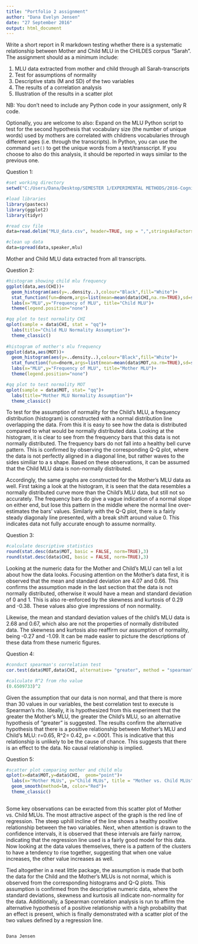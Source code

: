 ---
title: "Portfolio 2 assignment"
author: "Dana Evelyn Jensen"
date: "27 September 2016"
output: html_document
---

Write a short report in R markdown testing whether there is a systematic relationship between Mother and Child MLU in the CHILDES corpus "Sarah". The assignment should as a minimum include:

1) MLU data extracted from mother and child through all Sarah-transcripts
2) Test for assumptions of normality
3) Descriptive stats (M and SD) of the two variables  
4) The results of a correlation analysis
5) Illustration of the results in a scatter plot 

NB: You don't need to include any Python code in your assignment, only R code.

Optionally, you are welcome to also:
Expand on the MLU Python script to test for the second hypothesis that vocabulary size (the number of unique words) used by mothers are correlated with childrens vocabularies through different ages (i.e. through the transcripts). In Python, you can use the command ```set()``` to get the unique words from a text/transscript. If you choose to also do this analysis, it should be reported in ways similar to the previous one.

Question 1:
```{r}

#set working directory
setwd("C:/Users/Dana/Desktop/SEMESTER 1/EXPERIMENTAL METHODS/2016-Cognitive Science/2016-Experimental Methods/Data for exercises/Everything RStudio/PORTFOLIOS")

#load libraries
library(pastecs)
library(ggplot2)
library(tidyr)

#read csv file
data=read.delim("MLU_data.csv", header=TRUE, sep = ",",stringsAsFactors = FALSE)

#clean up data
data=spread(data,speaker,mlu)

```

Mother and Child MLU data extracted from all transcripts.

Question 2:
```{r}

#histogram showing child mlu frequency
ggplot(data,aes(CHI))+
  geom_histogram(aes(y=..density..),colour="Black",fill="White")+   
  stat_function(fun=dnorm,args=list(mean=mean(data$CHI,na.rm=TRUE),sd=sd(data$CHI,na.rm=TRUE)),colour="Red",size=1)+   
  labs(x="MLU",y="Frequency of MLU", title="Child MLU")+
  theme(legend.position="none")

#qq plot to test normality CHI
qplot(sample = data$CHI, stat = "qq")+
  labs(title="Child MLU Normality Assumption")+
  theme_classic()
  
#histogram of mother's mlu frequency
ggplot(data,aes(MOT))+
  geom_histogram(aes(y=..density..),colour="Black",fill="White")+   
  stat_function(fun=dnorm,args=list(mean=mean(data$MOT,na.rm=TRUE),sd=sd(data$MOT,na.rm=TRUE)),colour="Red",size=1)+   
  labs(x="MLU",y="Frequency of MLU", title="Mother MLU")+
  theme(legend.position="none")

#qq plot to test normality MOT
qplot(sample = data$MOT, stat= "qq")+
  labs(title="Mother MLU Normality Assumption")+
  theme_classic()

```

To test for the assumption of normality for the Child's MLU, a frequency distribution (histogram) is constructed with a normal distribution line overlapping the data. From this it is easy to see how the data is distributed compared to what would be normally distributed data. Looking at the histogram, it is clear to see from the frequency bars that this data is not normally distributed. The frequency bars do not fall into a healthy bell curve pattern. This is confirmed by observing the corresponding Q-Q plot, where the data is not perfectly aligned in a diagonal line, but rather waves to the sides similiar to a s shape. Based on these observations, it can be assumed that the Child MLU data is non-normally distributed.

Accordingly, the same graphs are constructed for the Mother's MLU data as well. First taking a look at the histogram, it is seen that the data resembles a normally distributed curve more than the Child's MLU data, but still not so accurately. The frequency bars do give a vague indication of a normal slope on either end, but lose this pattern in the middle where the normal line over-estimates the bars' values. Similarly with the Q-Q plot, there is a fairly steady diagonaly line presented, with a break shift around value 0. This indicates data not fully accurate enough to assume normality.

Question 3:
```{r}
#calculate descriptive statistics
round(stat.desc(data$MOT, basic = FALSE, norm=TRUE),3)
round(stat.desc(data$CHI, basic = FALSE, norm=TRUE),3)

```

Looking at the numeric data for the Mother and Child's MLU can tell a lot about how the data looks. Focusing attention on the Mother's data first, it is observed that the mean and standard deviation are 4.07 and 0.66. This confirms the assumption made in the last section that the data is not normally distributed, otherwise it would have a mean and standard deviation of 0 and 1. This is also re-enforced by the skewness and kurtosis of 0.29 and -0.38. These values also give impressions of non normality.

Likewise, the mean and standard deviation values of the child's MLU data is 2.68 and 0.67, which also are not the properties of normally distributed data. The skewness and kurtosis also reaffirm our assumption of normality, being -0.27 and -1.09. It can be made easier to picture the descriptions of these data from these numeric figures.

Question 4:
```{r}
#conduct spearman's correlation test
cor.test(data$MOT,data$CHI, alternative= "greater", method = "spearman")

#calculate R^2 from rho value
(0.6509733)^2
```

Given the assumption that our data is non normal, and that there is more than 30 values in our variables, the best correlation test to execute is Spearman's rho. Ideally, it is hypothesized from this experiment that the greater the Mother's MLU, the greater the Child's MLU, so an alternative hypothesis of "greater" is suggested. The results confirm the alternative hypothesis that there is a positive relationship between Mother's MLU and Child's MLU: r=0.65, R^2= 0.42, p= <.0001. This is indicative that this relationship is unlikely to be the cause of chance. This suggests that there is an effect to the data. No causal relationship is implied.

Question 5:
```{r}
#scatter plot comparing mother and child mlu 
qplot(x=data$MOT,y=data$CHI,  geom="point")+
  labs(x="Mother MLUs", y="Child MLUs", title = "Mother vs. Child MLUs")+
  geom_smooth(method=lm, color="Red")+
  theme_classic()
  
```

Some key observations can be exracted from this scatter plot of Mother vs. Child MLUs. The most attractive aspect of the graph is the red line of regression. The steep uphill incline of the line shows a healthy positive relationship between the two variables. Next, when attention is drawn to the confidence intervals, it is observed that these intervals are fairly narrow, indicating that the regression line used is a fairly good model for this data. Now looking at the data values themselves, there is a pattern of the clusters to have a tendency to rise together, suggesting that when one value increases, the other value increases as well. 

Tied altogether in a neat little package, the assumption is made that both the data for the Child and the Mother's MLUs is not normal, which is observed from the corresponding histograms and Q-Q plots. This assumption is confirmed from the descriptive numeric data, where the standard deviations, skewness and kurtosis all indicate non-normality for the data. Additionally, a Spearman correlation analysis is run to affirm the alternative hypothesis of a positive relationship with a high probability that an effect is present, which is finally demonstrated with a scatter plot of the two values defined by a regression line.

                                                                        Dana Jensen